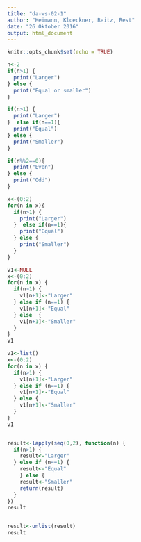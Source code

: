 ```yaml
---
title: "da-ws-02-1"
author: "Heimann, Kloeckner, Reitz, Rest"
date: "26 Oktober 2016"
output: html_document
---
```


```r
knitr::opts_chunk$set(echo = TRUE)
```


```r
n<-2
if(n>1) {
  print("Larger")
} else {
  print("Equal or smaller")
}

if(n>1) {
  print("Larger")
}  else if(n==1){
  print("Equal")
} else {
  print("Smaller")
}

if(n%%2==0){
  print("Even")
} else {
  print("Odd")
}

x<-(0:2)
for(n in x){
  if(n>1) {
    print("Larger")
  }  else if(n==1){
    print("Equal")
  } else {
    print("Smaller")
  }
}

v1<-NULL
x<-(0:2)
for(n in x) {
  if(n>1) {
    v1[n+1]<-"Larger"
  } else if (n==1) {
    v1[n+1]<-"Equal"
  } else  {
    v1[n+1]<-"Smaller"
  }
}
v1

v1<-list()
x<-(0:2)
for(n in x) {
  if(n>1) {
    v1[n+1]<-"Larger"
  } else if (n==1) {
    v1[n+1]<-"Equal"
  } else {
    v1[n+1]<-"Smaller"
  }
}
v1


result<-lapply(seq(0,2), function(n) {
  if(n>1) {
    result<-"Larger"
  } else if (n==1) {
    result<-"Equal"
    } else {
    result<-"Smaller"
    return(result)
  }
})
result


result<-unlist(result)
result



```

